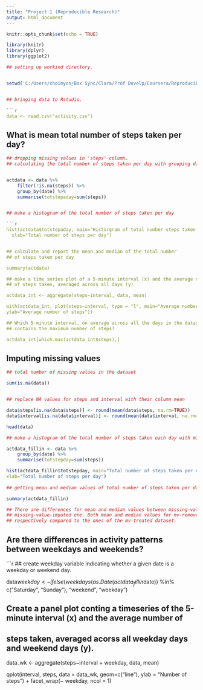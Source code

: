 ```yaml
---
title: "Project 1 (Reproducible Research)"
output: html_document
---
```


```r
knitr::opts_chunk$set(echo = TRUE)
```

```r
library(knitr)
library(dplyr)
library(ggplot2)

## setting up workind directory.


setwd('C:/Users/choimyon/Box Sync/Clara/Prof Develp/Coursera/Reproducible/W2')


## bringing data to Rstudio.

```r
data <- read.csv("activity.csv")
```

## **What is mean total number of steps taken per day?**

```r
## dropping missing values in 'steps' column.
## calculating the total number of steps taken per day with grouping data by date.


actdata <- data %>%
	filter(!is.na(steps)) %>%
	group_by(date) %>%
	summarise(totstepaday=sum(steps))


## make a histogram of the total number of steps taken per day

```r
hist(actdata$totstepaday, main="Historgram of total number steps taken per day",
  xlab="Total number of steps per day")


## calculate and report the mean and median of the total number 
## of steps taken per day

summary(actdata)

## make a time series plot of a 5-minute interval (x) and the average number
## of steps taken, averaged across all days (y)

actdata_int <- aggregate(steps~interval, data, mean)

with(actdata_int, plot(steps~interval, type = "l", main="Average number of steps taken over all days",
ylab="Average number of steps"))

## Which 5-minute interval, on average across all the days in the dataset,
## contains the maximum number of steps?

actdata_int[which.max(actdata_int$steps),]
```


## **Imputing missing values**

```r
## total number of missing values in the dataset

sum(is.na(data))


## replace NA values for steps and interval with their column mean

data$steps[is.na(data$steps)] <- round(mean(data$steps, na.rm=TRUE))
data$interval[is.na(data$interval)] <- round(mean(data$interval, na.rm=TRUE))

head(data)

## make a histogram of the total number of steps taken each day with missing-value-imputed dataset.

actdata_fillin <- data %>%
	group_by(date) %>%
	summarise(totstepday=sum(steps))

hist(actdata_fillin$totstepday, main="Total number of steps taken per day (imputed dataset)",
xlab="Total number of steps per day")
	
## getting mean and median values of total number of steps taken per day with the fill-in dataset

summary(actdata_fillin)

## There are differences for mean and median values between missing-value-removed dataset and 
## missing-value-imputed one. Both mean and median values for mv-removed dataset is higher by 14 and 109
## respectively compared to the ones of the mv-treated dataset.
```


## **Are there differences in activity patterns between weekdays and weekends?**

```r
## create weekday variable indicating whether a given date is a weekday or weekend day.

data$weekday <- ifelse(weekdays(as.Date(actdata_fillin$date)) %in%
c("Saturday", "Sunday"), "weekend", "weekday")

## Create a panel plot conting a timeseries of the 5-minute interval (x) and the average number of
## steps taken, averaged acorss all weekday days and weekend days (y).

data_wk <- aggregate(steps~interval + weekday, data, mean)

qplot(interval, steps, 
      data = data_wk,
      geom=c("line"),
      ylab = "Number of steps") +
 	facet_wrap(~ weekday, ncol = 1)
